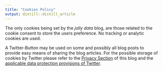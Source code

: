 ```yaml
---
title: "Cookies Policy"
output: distill::distill_article
---
```



The only cookies being set by the *jolly data* blog, are those related to the cookie consent to store the users preference. No tracking or analytic cookies are used.

A Twitter-Button may be used on some and possibly all blog posts to provide easy means of sharing the blog articles. For the possible storage of cookies by Twitter please refer to the [Privacy Section](datenschutz.html) of this blog and the [applicable data protection provisions of Twitter](https://twitter.com/privacy?lang=en).